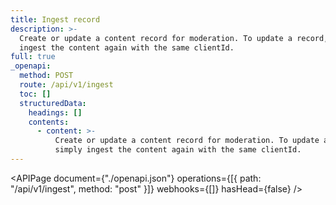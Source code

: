 ```yaml
---
title: Ingest record
description: >-
  Create or update a content record for moderation. To update a record, simply
  ingest the content again with the same clientId.
full: true
_openapi:
  method: POST
  route: /api/v1/ingest
  toc: []
  structuredData:
    headings: []
    contents:
      - content: >-
          Create or update a content record for moderation. To update a record,
          simply ingest the content again with the same clientId.
---
```


<APIPage
  document={"./openapi.json"}
  operations={[{ path: "/api/v1/ingest", method: "post" }]}
  webhooks={[]}
  hasHead={false}
/>
